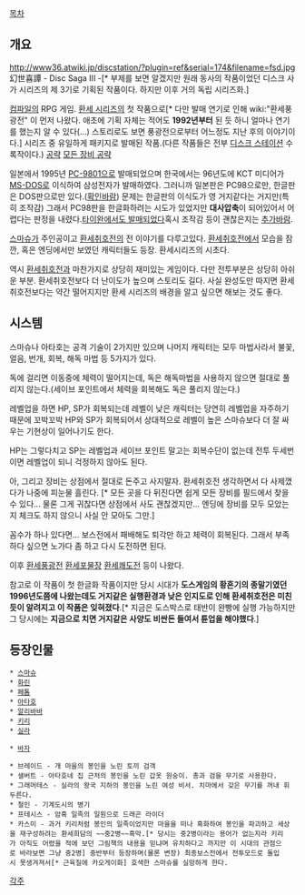 {{{#!html
<iframe frameborder="0" width="480" height="300" src="http://www.dailymotion.com/embed/video/xsfsa3_compile-disc-saga-iii-korean-intro-video_videogames"></iframe><br /><a href="http://www.dailymotion.com/video/xsfsa3_compile-disc-saga-iii-korean-intro-video_videogames" target="_blank">COMPILE Disc Saga III Korean intro video</a> <i>by <a href="http://www.dailymotion.com/animekorea" target="_blank">animekorea</a></i>
}}}

[[목차]]

== 개요 ==
http://www36.atwiki.jp/discstation/?plugin=ref&serial=174&filename=fsd.jpg
幻世喜譚 - Disc Saga III -[* 부제를 보면 알겠지만 원래 동사의 작품이었던 디스크 사가 시리즈의 제 3기로 기획된 작품이다.  하지만 이후 거의 독립 시리즈화.]

[[컴파일]]의 RPG 게임. [[환세 시리즈]]의 첫 작품으로[* 다만 발매 연기로 인해 wiki:"환세풍광전" 이 먼저 나왔다. 애초에 기획 자체는 적어도 '''1992년부터''' 된 듯 하니 얼마나 연기를 했는지 알 수 있다(…) 스토리로도 보면 풍광전으로부터 어느정도 지난 후의 이야기이다.] 시리즈 중 유일하게 패키지로 발매된 작품.(다른 작품들은 전부 [[디스크 스테이션]] 수록작이다.) 
[http://dialgalove.tistory.com/category/환세희담 공략] [http://oysterbay.tistory.com/100 모든 장비 공략]

일본에서 1995년 [[PC-9801]]으로 발매되었으며 한국에서는 96년도에 KCT 미디어가 [[MS-DOS]]로 이식하여 삼성전자가 발매하였다. 그러니까 일본판은 PC98으로만, 한글판은 DOS판으로만 있다.([[확인바람]]) 문제는 한글판의 이식도가 영 거지같다는 거지만(특히 조작감) 그래서 PC98판을 한글화하려는 시도가 있었지만 '''대사압축'''이 되어있어서 어렵다는 판정을 내렸다.[http://kudgame.blogspot.kr/2011/06/blog-post_3383.html 타이완에서도 발매되었다]혹시 조작감 등이 괜찮은지는 [[추가바람]].

[[스마슈]]가 주인공이고 [[환세취호전]]의 전 이야기를 다루고있다. [[환세취호전]]에서 모습을 잠깐, 혹은 엔딩에서만 보였던 캐릭터들도 등장. 환세시리즈의 시초다.

역시 [[환세취호전]]과 마찬가지로 상당히 재미있는 게임이다. 다만 전투부분은 상당히 아쉬운 부분. 환세취호전보다 더 난이도가 높으며 스토리도 길다. 사실 완성도만 따지면 환세취호전보다는 약간 떨어지지만 환세 시리즈의 배경을 알고 싶으면 해보는 것도 좋다.

== 시스템 ==
스마슈나 아타호는 공격 기술이 2가지만 있으며 나머지 캐릭터는 모두 마법사라서 불꽃, 얼음, 번개, 회복, 해독 마법 등 5가지가 있다.

독에 걸리면 이동중에 체력이 떨어지는데, 독은 해독마법을 사용하지 않으면 절대로 풀리지 않는다.(세이브 포인트에서 체력을 회복해도 독은 풀리지 않는다.)

레벨업을 하면 HP, SP가 회복되는데 레벨이 낮은 캐릭터는 당연히 레벨업을 자주하기 때문에 꼬박꼬박 HP와 SP가 회복되어서 상대적으로 레벨이 높은 스마슈보다 더 잘 싸우는 기현상이 일어나기도 한다.

HP는 그렇다치고 SP는 레벨업과 세이브 포인트 말고는 회복수단이 없는데 전투 두세번이면 레벨업이 되니 걱정하지 않아도 된다.

아, 그리고 장비는 상점에서 절대로 돈주고 사지말자. 환세취호전 생각하면서 다 사제꼈다가 나중에 피눈물 흘린다. [* 모든 곳을 다 뒤진다면 쉽게 모든 장비를 필드에서 찾을 수 있다... 물론 그게 귀찮다면 상점에서 사도 괜찮겠지만... 엔딩에 장비를 모두 모았는지 체크도 하지 않으니 사실 안 모아도 그만.]

꼼수가 하나 있다면... 보스전에서 패배해도 퇴각만 하고 체력이 회복된다. 그래서 부족하다 싶으면 노가다 좀 하고 다시 도전하면 된다.

이후 [[환세풍광전]] [[환세포물장]] [[환세쾌도전]] 등이 나왔다.

참고로 이 작품이 첫 한글화 작품이지만 당시 시대가 '''도스게임의 황혼기의 종말기였던 1996년도쯤에 나왔는데도 거지같은 실행환경과 낮은 인지도로 인해 환세취호전은 미친듯이 알려지고 이 작품은 잊혀졌다'''.[* 지금은 도스박스로 태반이 완빵에 실행 가능하지만 그 당시에는 '''지금으로 치면 거지같은 사양도 비싼돈 들여서 튠업을 해야했다'''.]

== 등장인물 ==
 * [[스마슈]]
 * [[화린]]
 * [[페톰]]
 * [[아타호]]
 * [[알리바바]]
 * [[키리]]
 * [[실라]]

 * [[바자]]

 * 브레이드 - 개 마을의 봉인을 노린 토끼 검객
 * 샐버트 - 아타호네 집 근처의 봉인을 노린 갑옷 원숭이. 총과 검을 무기로 사용한다.
 * 그래머테스 - 실라의 왕국 지하의 봉인을 노린 여성 비서. 치마에서 갖은 무기를 꺼내 휘두른다.
 * 철인 - 기계도시의 병기
 * 프테시스 - 암흑 일족의 일원으로 드래곤 라이더
 * 카스미 - 과거 키리처럼 봉인의 일족이었지만 마을을 떠나 흑화하여 봉인을 파괴하고 세상을 재구성하려는 환세희담의 ~~중2병~~흑막.[* 당시는 중2병이라는 용어가 없는지라 키리가 아직도 어렸을 적에 보던 그림책의 내용을 믿냐며 유치하다고 까지만 이 시대의 관점으로 바라보면 그냥 중2병] 중반부터 등장하며(물론 변장) 최종보스전에서 전투모드로 돌입시 못생겨져서[* 근육질에 카오게이화] 호색한 스마슈를 실망하게 한다.

[[각주]]
